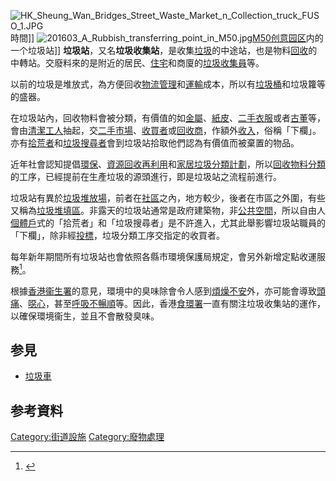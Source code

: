 [[File:HK_Sheung_Wan_Bridges_Street_Waste_Market_n_Collection_truck_FUSO_1.JPG|thumb]]時間]]
[[File:201603_A_Rubbish_transferring_point_in_M50.jpg|thumb]][[M50创意园区|M50创意园区]]内的一个垃圾站]]
'''垃圾站'''，又名'''垃圾收集站'''，是收集[[垃圾|垃圾]]的中途站，也是物料[[回收|回收]]的中轉站。交廢料來的是附近的居民、[[住宅|住宅]]和商廈的[[垃圾收集員|垃圾收集員]]等。

以前的垃圾是堆放式，為方便回收[[物流管理|物流管理]]和[[運輸|運輸]]成本，所以有[[垃圾桶|垃圾桶]]和垃圾籮等的盛器。

在垃圾站內，回收物料會被分類，有價值的如[[金屬|金屬]]、[[紙皮|紙皮]]、[[二手|二手]][[衣服|衣服]]或者[[古董|古董]]等，會由[[清潔工人|清潔工人]]抽起，交[[二手市場|二手市場]]、[[收買者|收買者]]或[[回收商|回收商]]，作額外[[收入|收入]]，俗稱「下欄」。亦有[[拾荒者|拾荒者]]和[[垃圾搜尋者|垃圾搜尋者]]會到垃圾站拾取他們認為有價值而被棄置的物品。

近年社會認知提倡[[環保|環保]]、[[資源回收再利用|資源回收再利用]]和[[家居垃圾分類計劃|家居垃圾分類計劃]]，所以[[垃圾分類|回收物料分類]]的工序，已經提前在生產垃圾的源頭進行，即是垃圾站之流程前進行。

垃圾站有異於[[垃圾堆放場|垃圾堆放場]]，前者在[[社區|社區]]之內，地方較少，後者在市區之外圍，有些又稱為[[垃圾堆填區|垃圾堆填區]]。非露天的垃圾站通常是政府建築物，非[[公共空間|公共空間]]，所以自由人[[個體戶|個體戶]]式的「拾荒者」和「垃圾搜尋者」是不許進入，尤其此舉影響垃圾站職員的「下欄」，除非經[[投標|投標]]，垃圾分類工序交指定的收買者。

每年新年期間所有垃圾站也會依照各縣市環境保護局規定，會另外新增定點收運服務<ref>{{Cite web|title=2020過年垃圾車時間整理：全台春節垃圾清運時間資訊|url=https://mrmad.com.tw/2020-chinese-new-year-garbage-truck-time-arrangement|accessdate=|author=瘋先生|date=|format=|publisher=|language=|archive-date=2021-01-20|archive-url=https://web.archive.org/web/20210120002545/https://mrmad.com.tw/2020-chinese-new-year-garbage-truck-time-arrangement|dead-url=no}}</ref>。

根據[[香港衞生署|香港衞生署]]的意見，環境中的臭味除會令人感到[[煩燥不安|煩燥不安]]外，亦可能會導致[[頭痛|頭痛]]、[[噁心|噁心]]，甚至[[呼吸不暢順|呼吸不暢順]]等。因此，香港[[食環署|食環署]]一直有關注垃圾收集站的運作，以確保環境衞生，並且不會散發臭味。

==参見==
* [[垃圾車|垃圾車]]

==参考資料==
{{reflist}}

[[Category:街道設施|Category:街道設施]]
[[Category:廢物處理|Category:廢物處理]]